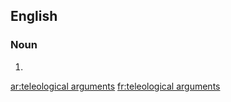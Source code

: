 ==English==

===Noun===
{{head|en|plural}}

# {{plural of|teleological argument|lang=en|nocat=1}}

[[ar:teleological arguments]]
[[fr:teleological arguments]]